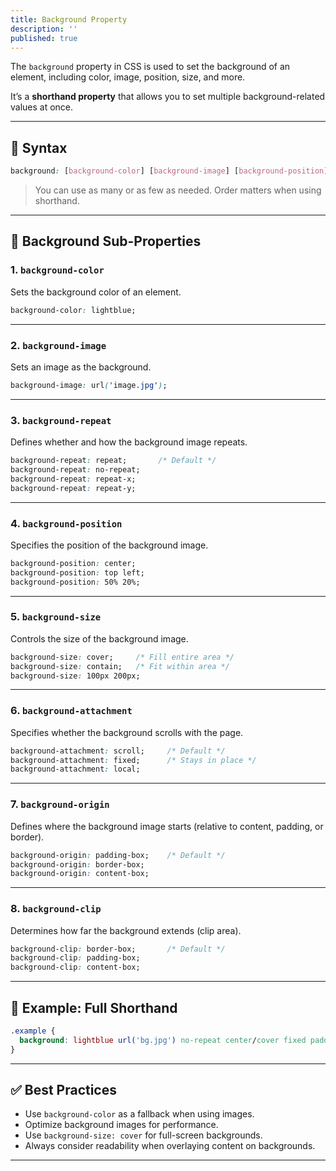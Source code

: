 ```yaml
---
title: Background Property
description: ''
published: true
---
```



The `background` property in CSS is used to set the background of an element, including color, image, position, size, and more.

It’s a **shorthand property** that allows you to set multiple background-related values at once.

---

## 🧱 Syntax

```css
background: [background-color] [background-image] [background-position] / [background-size] [background-repeat] [background-attachment] [background-origin] [background-clip];
```

> You can use as many or as few as needed. Order matters when using shorthand.

---

## 🔑 Background Sub-Properties

### 1. `background-color`

Sets the background color of an element.

```css
background-color: lightblue;
```

---

### 2. `background-image`

Sets an image as the background.

```css
background-image: url('image.jpg');
```

---

### 3. `background-repeat`

Defines whether and how the background image repeats.

```css
background-repeat: repeat;       /* Default */
background-repeat: no-repeat;
background-repeat: repeat-x;
background-repeat: repeat-y;
```

---

### 4. `background-position`

Specifies the position of the background image.

```css
background-position: center;
background-position: top left;
background-position: 50% 20%;
```

---

### 5. `background-size`

Controls the size of the background image.

```css
background-size: cover;     /* Fill entire area */
background-size: contain;   /* Fit within area */
background-size: 100px 200px;
```

---

### 6. `background-attachment`

Specifies whether the background scrolls with the page.

```css
background-attachment: scroll;     /* Default */
background-attachment: fixed;      /* Stays in place */
background-attachment: local;
```

---

### 7. `background-origin`

Defines where the background image starts (relative to content, padding, or border).

```css
background-origin: padding-box;    /* Default */
background-origin: border-box;
background-origin: content-box;
```

---

### 8. `background-clip`

Determines how far the background extends (clip area).

```css
background-clip: border-box;       /* Default */
background-clip: padding-box;
background-clip: content-box;
```

---

## 🧪 Example: Full Shorthand

```css
.example {
  background: lightblue url('bg.jpg') no-repeat center/cover fixed padding-box content-box;
}
```

---

## ✅ Best Practices

* Use `background-color` as a fallback when using images.
* Optimize background images for performance.
* Use `background-size: cover` for full-screen backgrounds.
* Always consider readability when overlaying content on backgrounds.

---


